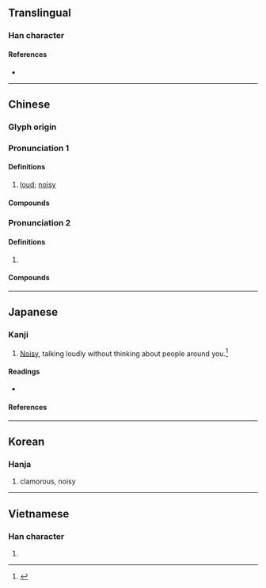 {{also|嚣}}
{{character info}}
==Translingual==

===Han character===
{{Han char|rn=30|rad=口|as=18|sn=21|four=66668|canj=RRMCR|ids=⿳吅頁吅}}

====References====
* {{Han ref|kx=0214.320|dkj=04616|dj=0437.190|hdz=10706.050|uh=56C2|ud=22210|bh=C4DB|bd=50395}}

----

==Chinese==
{{zh-forms|s=嚣|alt=嚻,𠽸}}

===Glyph origin===
{{Han etym}}

===Pronunciation 1===
{{zh-pron
|m=xiāo
|c=hiu1
|mn=hiau/qz,xm,zz:hau
|mn_note=hiau - literary; hau - vernacular
<!--MC is at 嚻-->
|oc=n,2
|cat=
}}

====Definitions====
{{zh-hanzi}}

# [[loud]]; [[noisy]]

====Compounds====
{{zh-der|任囂|叫囂|喧囂|囂俗|囂囂|囂塵|囂張|囂浮|囂滓|囂然|囂競|囂謗|囂雜|囂頭|囂風|囂鬧|塵囂|它囂|氣焰囂張|煩囂|煩囂喧鬧|甚囂塵上|紛囂|繁囂|者囂|虛囂|調虛囂|諠囂|謾罵叫囂|譁囂|隗囂|囂俳:hiau-pai;Min Nan}}

===Pronunciation 2===
{{zh-pron
|m=áo
|dial=n
|oc=y,1
}}

====Definitions====
{{zh-hanzi}}

# {{lb|zh|literary}} {{zh-alt-form|隞|[[Ao]] {{gloss|capital of the [[Shang]] Dynasty}}}}

====Compounds====
{{zh-der|囂囂:áoáo|囂然:áorán|囂書:áoshū}}

----

==Japanese==

===Kanji===
{{ja-kanji|grade=|rs=口18}}

# [[noisy|Noisy]], talking loudly without thinking about people around you.<ref name="gakken">{{cite-book|year=2002|author=Akiyasu Tōdō [''et al.'']|title=漢字源|ISBN=978-4053008893|passage=囂}}</ref>

====Readings====
* {{ja-readings
|goon=きょう<けう, ごう<がう
|kanon=きょう<けう, ごう<がう
|kun=かしま-し.い, かまびす-し.い
}}

====References====
<references/>

----

==Korean==

===Hanja===
{{ko-hanja|hangeul=[[효]]|rv=hyo|mr=hyo|y=hyo}}

# clamorous, noisy

----

==Vietnamese==

===Han character===
{{vi-readings|reading=hiu|rs=口18}}

# {{rfdef|vi|sort=口18}}